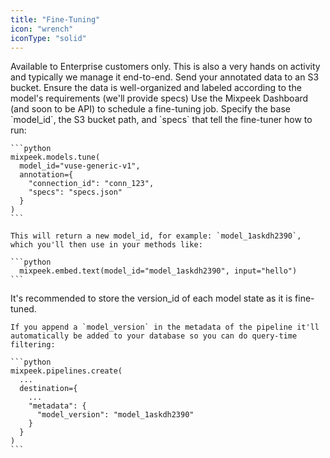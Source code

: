 ```yaml
---
title: "Fine-Tuning"
icon: "wrench"
iconType: "solid"
---
```


<Warning>
  Available to Enterprise customers only. This is also a very hands on activity
  and typically we manage it end-to-end.
</Warning>

<Steps>
  <Step title="Send Annotated Data">
    Send your annotated data to an S3 bucket.
    Ensure the data is well-organized and labeled according to the model's requirements
    (we'll provide specs)
  </Step>
  <Step title="Initiate Fine-Tuning">
    Use the Mixpeek Dashboard (and soon to be API) to schedule a fine-tuning job. Specify the base
    `model_id`, the S3 bucket path, and `specs` that tell the fine-tuner how to run:

    ```python
    mixpeek.models.tune(
      model_id="vuse-generic-v1",
      annotation={
        "connection_id": "conn_123",
        "specs": "specs.json"
      }
    )
    ```

    This will return a new model_id, for example: `model_1askdh2390`, which you'll then use in your methods like:

    ```python
      mixpeek.embed.text(model_id="model_1askdh2390", input="hello")
    ```

  </Step>
  <Step title="Version Control">
    It's recommended to store the version_id of each model state as it is fine-tuned. 
    
    If you append a `model_version` in the metadata of the pipeline it'll automatically be added to your database so you can do query-time filtering:

    ```python
    mixpeek.pipelines.create(
      ...
      destination={
        ...
        "metadata": {
          "model_version": "model_1askdh2390"
        }
      }
    )
    ```

  </Step>
</Steps>
